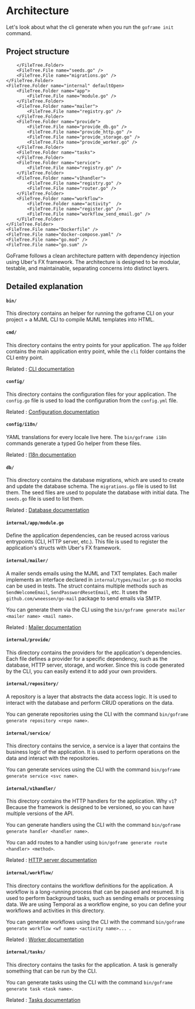 

# Architecture

Let's look about what the cli generate when you run the `goframe init` command.

## Project structure

<FileTree>
	<FileTree.Folder name="bin" defaultOpen>
		<FileTree.File name="goframe" />
		<FileTree.File name="mjml" />
	</FileTree.Folder>
	<FileTree.Folder name="cmd" defaultOpen>
		<FileTree.Folder name="app">
			<FileTree.File name="main.go" />
		</FileTree.Folder>
		<FileTree.Folder name="cli">
			<FileTree.File name="main.go" />
		</FileTree.Folder>
	</FileTree.Folder>
	<FileTree.Folder name="config" defaultOpen>
		<FileTree.File name="config.go" />
		<FileTree.File name="config.yml" />
	</FileTree.Folder>
	<FileTree.Folder name="db" defaultOpen>
		<FileTree.Folder name="migrations">
			<FileTree.File name="20250613122558_storage.sql" />
		</FileTree.Folder>
		<FileTree.Folder name="seeds">

		</FileTree.Folder>
		<FileTree.File name="seeds.go" />
		<FileTree.File name="migrations.go" />
	</FileTree.Folder>
	<FileTree.Folder name="internal" defaultOpen>
		<FileTree.Folder name="app">
			<FileTree.File name="module.go" />
		</FileTree.Folder>
		<FileTree.Folder name="mailer">
			<FileTree.File name="registry.go" />
		</FileTree.Folder>
		<FileTree.Folder name="provide">
			<FileTree.File name="provide_db.go" />
			<FileTree.File name="provide_http.go" />
			<FileTree.File name="provide_storage.go" />
			<FileTree.File name="provide_worker.go" />
		</FileTree.Folder>
		<FileTree.Folder name="tasks">
		</FileTree.Folder>
		<FileTree.Folder name="service">
			<FileTree.File name="registry.go" />
		</FileTree.Folder>
		<FileTree.Folder name="v1handler">
			<FileTree.File name="registry.go" />
			<FileTree.File name="router.go" />
		</FileTree.Folder>
		<FileTree.Folder name="workflow">
			<FileTree.Folder name="activity"  />
			<FileTree.File name="register.go" />
			<FileTree.File name="workflow_send_email.go" />
		</FileTree.Folder>
	</FileTree.Folder>
	<FileTree.File name="Dockerfile" />
	<FileTree.File name="docker-compose.yaml" />
	<FileTree.File name="go.mod" />
	<FileTree.File name="go.sum" />
</FileTree>

GoFrame follows a clean architecture pattern with dependency injection using Uber's FX framework. The architecture is designed to be modular, testable, and maintainable, separating concerns into distinct layers.

## Detailed explanation

#### `bin/`

This directory contains an helper for running the goframe CLI on your project + a MJML CLI to compile MJML templates into HTML.

#### `cmd/`

This directory contains the entry points for your application. The `app` folder contains the main application entry point, while the `cli` folder contains the CLI entry point.

Related : [CLI documentation](/docs/cli)

#### `config/`

This directory contains the configuration files for your application. The `config.go` file is used to load the configuration from the `config.yml` file.

Related : [Configuration documentation](/docs/configuration)

#### `config/i18n/`

YAML translations for every locale live here. The `bin/goframe i18n` commands
generate a typed Go helper from these files.

Related : [I18n documentation](/docs/i18n)

#### `db/`

This directory contains the database migrations, which are used to create and update the database schema. The `migrations.go` file is used to list them.
The seed files are used to populate the database with initial data. The `seeds.go` file is used to list them.

Related : [Database documentation](/docs/database)



#### `internal/app/module.go`

Define the application dependencies, can be reused across various entrypoints (CLI, HTTP server, etc.). This file is used to register the application's structs with Uber's FX framework.

#### `internal/mailer/`

A mailer sends emails using the MJML and TXT templates. Each mailer implements an interface declared in `internal/types/mailer.go` so mocks can be used in tests. The struct contains multiple methods such as `SendWelcomeEmail`, `SendPasswordResetEmail`, etc. It uses the `github.com/wneessen/go-mail` package to send emails via SMTP.

You can generate them via the CLI using the `bin/goframe generate mailer <mailer name> <mail name>`.

Related : [Mailer documentation](/docs/mails)

#### `internal/provide/`

This directory contains the providers for the application's dependencies. Each file defines a provider for a specific dependency, such as the database, HTTP server, storage, and worker.
Since this is code generated by the CLI, you can easily extend it to add your own providers.

#### `internal/repository/`

A repository is a layer that abstracts the data access logic. It is used to interact with the database and perform CRUD operations on the data.

You can generate repositories using the CLI with the command `bin/goframe generate repository <repo name>`.

#### `internal/service/`

This directory contains the service, a service is a layer that contains the business logic of the application. It is used to perform operations on the data and interact with the repositories.

You can generate services using the CLI with the command `bin/goframe generate service <svc name>`.

#### `internal/v1handler/`

This directory contains the HTTP handlers for the application. Why `v1`? Because the framework is designed to be versioned, so you can have multiple versions of the API.

You can generate handlers using the CLI with the command `bin/goframe generate handler <handler name>`.

You can add routes to a handler using `bin/goframe generate route <handler> <method>`.

Related : [HTTP server documentation](/docs/http-server)

#### `internal/workflow/`

This directory contains the workflow definitions for the application. A workflow is a long-running process that can be paused and resumed. It is used to perform background tasks, such as sending emails or processing data.
We are using Temporal as a workflow engine, so you can define your workflows and activities in this directory.

You can generate workflows using the CLI with the command `bin/goframe generate workflow <wf name> <activity name>... `.

Related : [Worker documentation](/docs/worker)

#### `internal/tasks/`

This directory contains the tasks for the application. A task is generally something that can be run by the CLI.

You can generate tasks using the CLI with the command `bin/goframe generate task <task name>`.

Related : [Tasks documentation](/docs/tasks)
